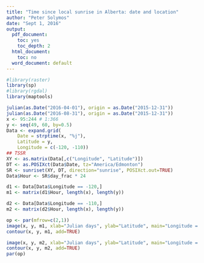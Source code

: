 ```yaml
---
title: "Time since local sunrise in Alberta: date and location"
author: "Peter Solymos"
date: "Sept 1, 2016"
output:
  pdf_document:
    toc: yes
    toc_depth: 2
  html_document:
    toc: no
  word_document: default
---
```


```r
#library(raster)
library(sp)
#library(rgdal)
library(maptools)

julian(as.Date("2016-04-01"), origin = as.Date("2015-12-31"))
julian(as.Date("2016-08-31"), origin = as.Date("2015-12-31"))
x <- 95:244 # 1:366
y <- seq(49, 60, by=0.5)
Data <- expand.grid(
    Date = strptime(x, "%j"),
    Latitude = y,
    Longitude = c(-120, -110))
## TSSR
XY <- as.matrix(Data[,c("Longitude", "Latitude")])
DT <- as.POSIXct(Data$Date, tz="America/Edmonton")
SR <- sunriset(XY, DT, direction="sunrise", POSIXct.out=TRUE)
Data$Hour <- SR$day_frac * 24

d1 <- Data[Data$Longitude == -120,]
m1 <- matrix(d1$Hour, length(x), length(y))

d2 <- Data[Data$Longitude == -110,]
m2 <- matrix(d2$Hour, length(x), length(y))

op <- par(mfrow=c(2,1))
image(x, y, m1, xlab="Julian days", ylab="Latitude", main="Longitude = -120")
contour(x, y, m1, add=TRUE)

image(x, y, m2, xlab="Julian days", ylab="Latitude", main="Longitude = -110")
contour(x, y, m2, add=TRUE)
par(op)
```
